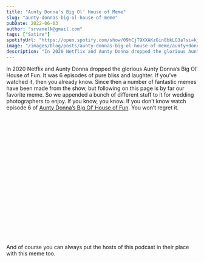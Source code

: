 ```yaml
---
title: "Aunty Donna's Big Ol' House of Meme"
slug: "aunty-donnas-big-ol-house-of-meme"
pubDate: 2022-06-03
author: "srvanelk@gmail.com"
tags: ["Satire"]
spotifyUrl: "https://open.spotify.com/show/09hCjT9XXAKzGin8bkLG3a?si=kjRZvQ1JTb6Ov3HVzSSlWA"
image: "/images/blog/posts/aunty-donnas-big-ol-house-of-meme/aunty+donna+canon+meme.webp"
description: "In 2020 Netflix and Aunty Donna dropped the glorious Aunty Donna’s Big Ol’ House of Fun. It was 6 episodes of pure bliss and laughter. If you’ve watched it, then you already know. Since then a number of fantastic memes have been made from the show, but following on this page is by far our favorite meme. So we appended a bunch of different stuff to it for wedding photographers to enjoy. If you know, you know. If you don’t know watch episode 6 of Aunty Donna’s Big Ol’ House of Fun. You won’t regret it."
---
```


In 2020 Netflix and Aunty Donna dropped the glorious Aunty Donna’s Big Ol’ House of Fun. It was 6 episodes of pure bliss and laughter. If you’ve watched it, then you already know. Since then a number of fantastic memes have been made from the show, but following on this page is by far our favorite meme. So we appended a bunch of different stuff to it for wedding photographers to enjoy. If you know, you know. If you don’t know watch episode 6 of [Aunty Donna’s Big Ol’ House of Fun](https://www.netflix.com/watch/81022479?source=35). You won’t regret it.

<figure>
  <img src="/images/blog/posts/aunty-donnas-big-ol-house-of-meme/aunty+donna+canon+meme.webp" alt="" />
</figure>
<figure>
  <img src="/images/blog/posts/aunty-donnas-big-ol-house-of-meme/aunty+donna+fujifilm+meme.webp" alt="" />
</figure>
<figure>
  <img src="/images/blog/posts/aunty-donnas-big-ol-house-of-meme/aunty+donna+sony+meme.webp" alt="" />
</figure>
<figure>
  <img src="/images/blog/posts/aunty-donnas-big-ol-house-of-meme/aunty+donna+photographer+meme.webp" alt="" />
</figure>
<figure>
  <img src="/images/blog/posts/aunty-donnas-big-ol-house-of-meme/aunty+donna+videographer+meme.webp" alt="" />
</figure>
<figure>
  <img src="/images/blog/posts/aunty-donnas-big-ol-house-of-meme/aunty+donna+nikon+meme.webp" alt="" />
</figure>
<figure>
  <img src="/images/blog/posts/aunty-donnas-big-ol-house-of-meme/aunty+donna+film+meme.webp" alt="" />
</figure>
<figure>
  <img src="/images/blog/posts/aunty-donnas-big-ol-house-of-meme/aunty+donna+Influencer+meme.webp" alt="" />
</figure>
<figure>
  <img src="/images/blog/posts/aunty-donnas-big-ol-house-of-meme/aunty+donna+Natural+Light+meme.webp" alt="" />
</figure>
<figure>
  <img src="/images/blog/posts/aunty-donnas-big-ol-house-of-meme/aunty+donna+photo+educator+meme.webp" alt="" />
</figure>
<figure>
  <img src="/images/blog/posts/aunty-donnas-big-ol-house-of-meme/aunty+donna+TikTokker+meme.webp" alt="" />
</figure>
<figure>
  <img src="/images/blog/posts/aunty-donnas-big-ol-house-of-meme/aunty+donna+Wedding+DJ+meme.webp" alt="" />
</figure>
<figure>
  <img src="/images/blog/posts/aunty-donnas-big-ol-house-of-meme/aunty+donna+wedding+planner+meme.webp" alt="" />
</figure>
<figure>
  <img src="/images/blog/posts/aunty-donnas-big-ol-house-of-meme/aunty+donna+wedding+vendor+meme.webp" alt="" />
</figure>
<figure>
  <img src="/images/blog/posts/aunty-donnas-big-ol-house-of-meme/aunty+donna+youtuber+meme.webp" alt="" />
</figure>
<figure>
  <img src="/images/blog/posts/aunty-donnas-big-ol-house-of-meme/aunty+donna+tog+meme.webp" alt="" />
</figure>
<figure>
  <img src="/images/blog/posts/aunty-donnas-big-ol-house-of-meme/aunty+donna+selective+color+meme.webp" alt="" />
</figure>
<figure>
  <img src="/images/blog/posts/aunty-donnas-big-ol-house-of-meme/aunty+donna+piss+puddle+meme.webp" alt="" />
</figure>
<figure>
  <img src="/images/blog/posts/aunty-donnas-big-ol-house-of-meme/aunty+donna+client+meme.webp" alt="" />
</figure>
<figure>
  <img src="/images/blog/posts/aunty-donnas-big-ol-house-of-meme/aunty+donna+podcastor+meme.webp" alt="" />
</figure>
<figure>
  <img src="/images/blog/posts/aunty-donnas-big-ol-house-of-meme/aunty+donna+celebrant+meme.webp" alt="" />
</figure>
<figure>
  <img src="/images/blog/posts/aunty-donnas-big-ol-house-of-meme/aunty+donna+NFT+meme.webp" alt="" />
</figure>
<figure>
  <img src="/images/blog/posts/aunty-donnas-big-ol-house-of-meme/aunty+donna+crypto+meme.webp" alt="" />
</figure>
<figure>
  <img src="/images/blog/posts/aunty-donnas-big-ol-house-of-meme/aunty+donna+craft+beer+meme.webp" alt="" />
</figure>

And of course you can always put the hosts of this podcast in their place with this meme too.

<figure>
  <img src="/images/blog/posts/aunty-donnas-big-ol-house-of-meme/aunty+donna+steve+meme.webp" alt="" />
</figure>
<figure>
  <img src="/images/blog/posts/aunty-donnas-big-ol-house-of-meme/aunty+donna+Dustbin+meme.webp" alt="" />
</figure>